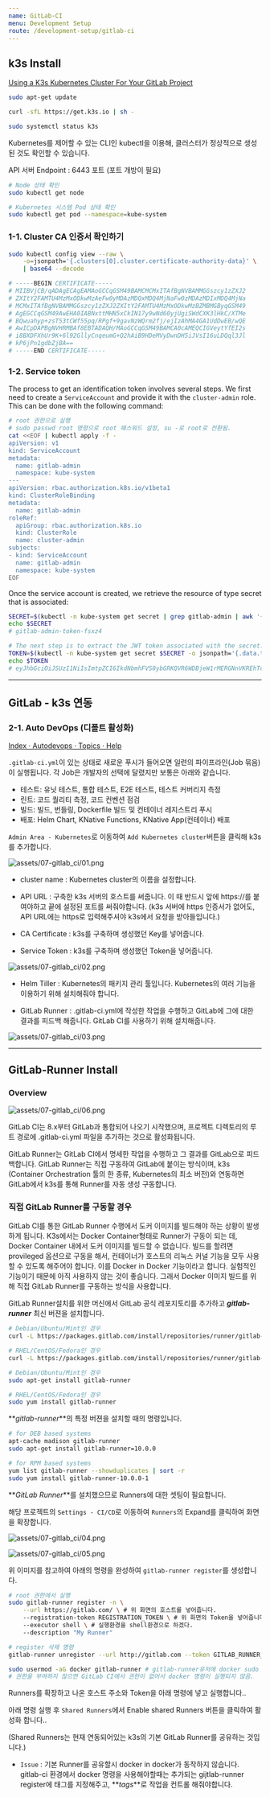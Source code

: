```yaml
---
name: GitLab-CI
menu: Development Setup
route: /development-setup/gitlab-ci
---
```


## k3s Install

[Using a K3s Kubernetes Cluster For Your GitLab Project](https://medium.com/better-programming/using-a-k3s-kubernetes-cluster-for-your-gitlab-project-b0b035c291a9)

```bash
sudo apt-get update

curl -sfL https://get.k3s.io | sh -

sudo systemctl status k3s
```

Kubernetes를 제어할 수 있는 CLI인 kubectl을 이용해, 클러스터가 정상적으로 생성된 것도 확인할 수 있습니다.

API 서버 Endpoint : 6443 포트 (포트 개방이 필요)

```bash
# Node 상태 확인
sudo kubectl get node

# Kubernetes 시스템 Pod 상태 확인
sudo kubectl get pod --namespace=kube-system
```

### 1-1. Cluster CA 인증서 확인하기

```bash
sudo kubectl config view --raw \
	-o=jsonpath='{.clusters[0].cluster.certificate-authority-data}' \
	| base64 --decode

# -----BEGIN CERTIFICATE-----
# MIIBVjCB/qADAgECAgEAMAoGCCqGSM49BAMCMCMxITAfBgNVBAMMGGszcy1zZXJ2
# ZXItY2FAMTU4MzMxODkwMzAeFw0yMDAzMDQxMDQ4MjNaFw0zMDAzMDIxMDQ4MjNa
# MCMxITAfBgNVBAMMGGszcy1zZXJ2ZXItY2FAMTU4MzMxODkwMzBZMBMGByqGSM49
# AgEGCCqGSM49AwEHA0IABNxttMHN5xCkIN17y9wNd60yjUgiSWdCXK3lHkC/XTMe
# BQwuahyp+zsT53tCWf55pq/RPgf+9gavNzWQrm2fj/ejIzAhMA4GA1UdDwEB/wQE
# AwICpDAPBgNVHRMBAf8EBTADAQH/MAoGCCqGSM49BAMCA0cAMEQCIGVeytYfEI2s
# i8BXDFXhUr9K+6l92GllyCnqeumG+Q2hAiB9HDeMVyDwnDH5iJVsI16uLDQql3Jl
# kP6jPn1gdbZjBA==
# -----END CERTIFICATE-----

```

### 1-2. Service token

The process to get an identification token involves several steps. We first need to create a `ServiceAccount` and provide it with the `cluster-admin` role. This can be done with the following command:

```bash
# root 권한으로 실행
# sudo passwd root 명령으로 root 패스워드 설정, su -로 root로 전환됨.
cat <<EOF | kubectl apply -f -
apiVersion: v1
kind: ServiceAccount
metadata:
  name: gitlab-admin
  namespace: kube-system
---
apiVersion: rbac.authorization.k8s.io/v1beta1
kind: ClusterRoleBinding
metadata:
  name: gitlab-admin
roleRef:
  apiGroup: rbac.authorization.k8s.io
  kind: ClusterRole
  name: cluster-admin
subjects:
- kind: ServiceAccount
  name: gitlab-admin
  namespace: kube-system
EOF
```

Once the service account is created, we retrieve the resource of type secret that is associated:

```bash
SECRET=$(kubectl -n kube-system get secret | grep gitlab-admin | awk '{print $1}')
echo $SECRET
# gitlab-admin-token-fsxz4

# The next step is to extract the JWT token associated with the secret:
TOKEN=$(kubectl -n kube-system get secret $SECRET -o jsonpath='{.data.token}' | base64 --decode)
echo $TOKEN
# eyJhbGciOiJSUzI1NiIsImtpZCI6IkdNbmhFVS0ybGRKQVR6WDBjeW1rMERGNnVKREhTcU1WSzFBbVBMeDJpbFEifQ.eyJpc3MiOiJrdWJlcm5ldGVzL3NlcnZpY2VhY2NvdW50Iiwia3ViZXJuZXRlcy5pby9zZXJ2aWNlYWNjb3VudC9uYW1lc3BhY2UiOiJrdWJlLXN5c3RlbSIsImt1YmVybmV0ZXMuaW8vc2VydmljZWFjY291bnQvc2VjcmV0Lm5hbWUiOiJnaXRsYWItYWRtaW4tdG9rZW4tZnN4ejQiLCJrdWJlcm5ldGVzLmlvL3NlcnZpY2VhY2NvdW50L3NlcnZpY2UtYWNjb3VudC5uYW1lIjoiZ2l0bGFiLWFkbWluIiwia3ViZXJuZXRlcy5pby9zZXJ2aWNlYWNjb3VudC9zZXJ2aWNlLWFjY291bnQudWlkIjoiNTFjMDE3ZmQtZWUyOC00MGQ0LWExZDUtMzNhNjUwZDkxNjU5Iiwic3ViIjoic3lzdGVtOnNlcnZpY2VhY2NvdW50Omt1YmUtc3lzdGVtOmdpdGxhYi1hZG1pbiJ9.ntQ_27Hw1ZmJZgDVUeCXm_IFDZ4z4NJQTLMjrjncLXwSYuevGbceB3vwDZPhwem99JANowBDSq3WPO3kNAHiErO4jDE1Wq0lCufQZr59rBopllfhynhp_-AhwDSfXRcn3EbTdQV5XwM89whG9-zIlEv5k5z29HVis4BD3M7m0dMmtlziqoZ2jLujbrhIVtGiCxr_agDHrN-tIBpeEE_MGcAsSr86Kh3_d3XQpni7PmMQm3bKpEc9MrhH9zRxV195NHi3wFhf5Kf7NNl6x3p0-P0kf7ZOsBhnSyPwkUGzH32dMFJFG8XsMRSMsk8wUJLje3VbfU6DxQt1tQKJx_oLUA
```

---

## GitLab - k3s 연동

### 2-1. Auto DevOps (디폴트 활성화)

[Index · Autodevops · Topics · Help](https://gitlab-isp.pnu.askcompany.kr/help/topics/autodevops/index.md)

`.gitlab-ci.yml`이 있는 상태로 새로운 푸시가 들어오면 일련의 파이프라인(Job 묶음)이 실행됩니다. 각 Job은 개발자의 선택에 달렸지만 보통은 아래와 같습니다.

- 테스트: 유닛 테스트, 통합 테스트, E2E 테스트, 테스트 커버리지 측정
- 린트: 코드 퀄리티 측정, 코드 컨벤션 점검
- 빌드: 빌드, 번들링, Dockerfile 빌드 및 컨테이너 레지스트리 푸시
- 배포: Helm Chart, KNative Functions, KNative App(컨테이너) 배포

`Admin Area - Kubernetes`로 이동하여 `Add Kubernetes cluster`버튼을 클릭해 k3s를 추가합니다.

![assets/07-gitlab_ci/01.png](assets/07-gitlab_ci/01.png)

- cluster name : Kubernetes cluster의 이름을 설정합니다.

- API URL : 구축한 k3s 서버의 호스트를 써줍니다. 이 때 반드시 앞에 https://를 붙여야하고 끝에 설정된 포트를 써줘야합니다. (k3s 서버에 https 인증서가 없어도, API URL에는 https로 입력해주셔야 k3s에서 요청을 받아들입니다.)

- CA Certificate : k3s를 구축하며 생성했던 Key를 넣어줍니다.

- Service Token : k3s를 구축하며 생성했던 Token을 넣어줍니다.

![assets/07-gitlab_ci/02.png](assets/07-gitlab_ci/02.png)

- Helm Tiller : Kubernetes의 패키지 관리 툴입니다. Kubernetes의 여러 기능을 이용하기 위해 설치해줘야 합니다.

- GitLab Runner : .gitlab-ci.yml에 작성한 작업을 수행하고 GitLab에 그에 대한 결과를 피드백 해줍니다. GitLab CI를 사용하기 위해 설치해줍니다.

![assets/07-gitlab_ci/03.png](assets/07-gitlab_ci/03.png)

---

## GitLab-Runner Install

### Overview

![assets/07-gitlab_ci/06.png](assets/07-gitlab_ci/06.png)

GitLab CI는 8.x부터 GitLab과 통합되어 나오기 시작했으며, 프로젝트 디렉토리의 루트 경로에 .gitlab-ci.yml 파일을 추가하는 것으로 활성화됩니다.

GitLab Runner는 GitLab CI에서 명세한 작업을 수행하고 그 결과를 GitLab으로 피드백합니다. GitLab Runner는 직접 구동하여 GitLab에 붙이는 방식이며, k3s (Container Orchestration 툴의 한 종류, Kubernetes의 최소 버전)와 연동하면 GitLab에서 k3s를 통해 Runner를 자동 생성 구동합니다.

### 직접 GitLab Runner를 구동할 경우

GitLab CI를 통한 GitLab Runner 수행에서 도커 이미지를 빌드해야 하는 상황이 발생하게 됩니다. K3s에서는 Docker Container형태로 Runner가 구동이 되는 데, Docker Container 내에서 도커 이미지를 빌드할 수 없습니다. 빌드를 할려면 provileged 옵션으로 구동을 해서, 컨테이너가 호스트의 리눅스 커널 기능을 모두 사용할 수 있도록 해주어야 합니다. 이를 Docker in Docker 기능이라고 합니다. 실험적인 기능이기 때문에 아직 사용하지 않는 것이 좋습니다. 그래서 Docker 이미지 빌드를 위해 직접 GitLab Runner를 구동하는 방식을 사용합니다.

GitLab Runner설치를 위한 머신에서 GitLab 공식 레포지토리를 추가하고 **_gitlab-runner_** 최신 버젼을 설치합니다.

```bash
# Debian/Ubuntu/Mint인 경우
curl -L https://packages.gitlab.com/install/repositories/runner/gitlab-runner/script.deb.sh | sudo bash

# RHEL/CentOS/Fedora인 경우
curl -L https://packages.gitlab.com/install/repositories/runner/gitlab-runner/script.rpm.sh | sudo bash
```

```bash
# Debian/Ubuntu/Mint인 경우
sudo apt-get install gitlab-runner

# RHEL/CentOS/Fedora인 경우
sudo yum install gitlab-runner
```

**_gitlab-runner_**의 특정 버젼을 설치할 때의 명령입니다.

```bash
# for DEB based systems
apt-cache madison gitlab-runner
sudo apt-get install gitlab-runner=10.0.0

# for RPM based systems
yum list gitlab-runner --showduplicates | sort -r
sudo yum install gitlab-runner-10.0.0-1
```

**_GitLab Runner_**를 설치했으므로 Runners에 대한 셋팅이 필요합니다.

해당 프로젝트의 `Settings - CI/CD`로 이동하여 `Runners`의 Expand를 클릭하여 화면을 확장합니다.

![assets/07-gitlab_ci/04.png](assets/07-gitlab_ci/04.png)

![assets/07-gitlab_ci/05.png](assets/07-gitlab_ci/05.png)

위 이미지를 참고하여 아래의 명령을 완성하여 `gitlab-runner register`를 생성합니다.

```bash
# root 권한에서 실행
sudo gitlab-runner register -n \
    --url https://gitlab.com/ \ # 위 화면의 호스트를 넣어줍니다.
    --registration-token REGISTRATION_TOKEN \ # 위 화면의 Token을 넣어줍니다.
    --executor shell \ # 실행환경을 shell환경으로 하겠다.
    --description "My Runner"

# register 삭제 명령
gitlab-runner unregister --url http://gitlab.com --token GITLAB_RUNNER_TOKEN

sudo usermod -aG docker gitlab-runner # gitlab-runner유저에 docker sudo 권한 부여.
# 권한을 부여하지 않으면 GitLab CI에서 권한이 없어서 docker 명령이 실행되지 않음.
```

Runners를 확장하고 나온 호스트 주소와 Token을 아래 명령에 넣고 실행합니다..

아래 명령 실행 후 `Shared Runners`에서 Enable shared Runners 버튼을 클릭하여 활성화 합니다..

(Shared Runners는 현재 연동되어있는 k3s의 기본 GitLab Runner를 공유하는 것입니다.)

- `Issue` : 기본 Runner를 공유할시 docker in docker가 동작하지 않습니다. gitlab-ci 환경에서 docker 명령을 사용해야할때는 추가되는 gijtlab-runner register에 태그를 지정해주고, **_tags_**로 작업을 컨트롤 해줘야합니다.
